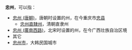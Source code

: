 '''忠州'''，可以指：
*[[忠州_(唐朝)|忠州 (唐朝)]]，唐朝时设置的州，在今重庆市[[忠县|忠县]]
**[[忠州直隸州|忠州直隸州]]，清朝直隶州
*[[忠州_(廣南西路)|忠州 (廣南西路)]]，北宋时设置的州，在今广西壮族自治区境
*其它
*[[忠州市|忠州市]]，大韩民国城市

{{Disambig|Cat=二字中国州名消歧义|Z}}